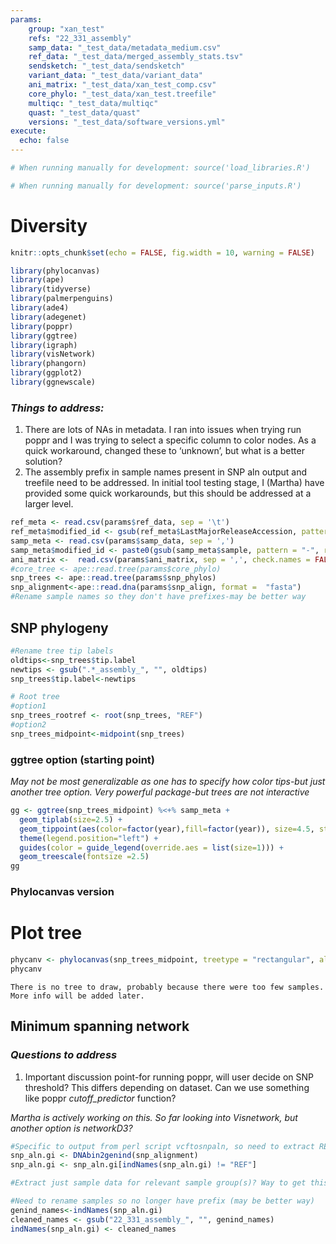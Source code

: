 ```yaml
--- 
params:
    group: "xan_test"
    refs: "22_331_assembly"
    samp_data: "_test_data/metadata_medium.csv"
    ref_data: "_test_data/merged_assembly_stats.tsv"
    sendsketch: "_test_data/sendsketch"
    variant_data: "_test_data/variant_data"
    ani_matrix: "_test_data/xan_test_comp.csv"
    core_phylo: "_test_data/xan_test.treefile"
    multiqc: "_test_data/multiqc"
    quast: "_test_data/quast"
    versions: "_test_data/software_versions.yml"
execute:
  echo: false
---
```


```r
# When running manually for development: source('load_libraries.R')
```

```r
# When running manually for development: source('parse_inputs.R')
```

# Diversity

```r
knitr::opts_chunk$set(echo = FALSE, fig.width = 10, warning = FALSE)
```

```r
library(phylocanvas)
library(ape)
library(tidyverse)
library(palmerpenguins)
library(ade4)
library(adegenet)
library(poppr)
library(ggtree)
library(igraph)
library(visNetwork)
library(phangorn)
library(ggplot2)
library(ggnewscale)
```

### *Things to address:*

1.  There are lots of NAs in metadata. I ran into issues when trying run poppr and I was trying to select a specific column to color nodes. As a quick workaround, changed these to 'unknown', but what is a better solution?
2.  The assembly prefix in sample names present in SNP aln output and treefile need to be addressed. In initial tool testing stage, I (Martha) have provided some quick workarounds, but this should be addressed at a larger level.

```r
ref_meta <- read.csv(params$ref_data, sep = '\t')
ref_meta$modified_id <- gsub(ref_meta$LastMajorReleaseAccession, pattern = ".", replacement = "_", fixed = TRUE)
samp_meta <- read.csv(params$samp_data, sep = ',')
samp_meta$modified_id <- paste0(gsub(samp_meta$sample, pattern = "-", replacement = "_", fixed = TRUE), "_T1")
ani_matrix <-  read.csv(params$ani_matrix, sep = ',', check.names = FALSE)
#core_tree <- ape::read.tree(params$core_phylo)
snp_trees <- ape::read.tree(params$snp_phylos)
snp_alignment<-ape::read.dna(params$snp_align, format =  "fasta")
#Rename sample names so they don't have prefixes-may be better way
```

## SNP phylogeny

```r
#Rename tree tip labels
oldtips<-snp_trees$tip.label
newtips <- gsub(".*_assembly_", "", oldtips)
snp_trees$tip.label<-newtips

# Root tree
#option1
snp_trees_rootref <- root(snp_trees, "REF")
#option2
snp_trees_midpoint<-midpoint(snp_trees)
```

### ggtree option (starting point)

*May not be most generalizable as one has to specify how color tips-but just another tree option. Very powerful package-but trees are not interactive*

```r
gg <- ggtree(snp_trees_midpoint) %<+% samp_meta +
  geom_tiplab(size=2.5) +
  geom_tippoint(aes(color=factor(year),fill=factor(year)), size=4.5, stroke=0, alpha=0.75) +
  theme(legend.position="left") +
  guides(color = guide_legend(override.aes = list(size=1))) +
  geom_treescale(fontsize =2.5) 
gg
```

### Phylocanvas version

# Plot tree

```r
phycanv <- phylocanvas(snp_trees_midpoint, treetype = "rectangular", alignlabels = T, showscalebar = T, width = "100%")
phycanv
```

```asis
There is no tree to draw, probably because there were too few samples.
More info will be added later.
```

## Minimum spanning network

### *Questions to address*

1.  Important discussion point-for running poppr, will user decide on SNP threshold? This differs depending on dataset. Can we use something like poppr *cutoff_predictor* function?

*Martha is actively working on this. So far looking into Visnetwork, but another option is networkD3?*

```r
#Specific to output from perl script vcftosnpaln, so need to extract REF from genind (ref remains after using )
snp_aln.gi <- DNAbin2genind(snp_alignment)
snp_aln.gi <- snp_aln.gi[indNames(snp_aln.gi) != "REF"]

#Extract just sample data for relevant sample group(s)? Way to get this from other output and just pull here? 

#Need to rename samples so no longer have prefix (may be better way)
genind_names<-indNames(snp_aln.gi)
cleaned_names <- gsub("22_331_assembly_", "", genind_names)
indNames(snp_aln.gi) <- cleaned_names


```
